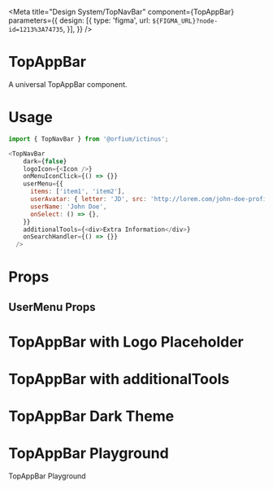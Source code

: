 
<Meta
    title="Design System/TopNavBar"
    component={TopAppBar}
    parameters={{
            design: [{
                type: 'figma',
                url: `${FIGMA_URL}?node-id=1213%3A74735`,
            }],
        }} />

# TopAppBar

A universal TopAppBar component.

# Usage

```js
import { TopNavBar } from '@orfium/ictinus';

<TopNavBar
    dark={false}
    logoIcon={<Icon />}
    onMenuIconClick={() => {}}
    userMenu={{
      items: ['item1', 'item2'],
      userAvatar: { letter: 'JD', src: 'http://lorem.com/john-doe-profile.jpg' },
      userName: 'John Doe',
      onSelect: () => {},
    }}
    additionalTools={<div>Extra Information</div>}
    onSearchHandler={() => {}}
  />
```

# Props

<Props of={TopAppBar} />

## UserMenu Props

<Props of={UserMenu} />

# TopAppBar with Logo Placeholder

<Preview>
  <Story name="with Logo Placeholder">
    <div style={{ padding: 10 }}>
      <TopAppBarShowcase />
    </div>
  </Story>
</Preview>

# TopAppBar with additionalTools

<Preview>
  <Story name="with Additional Tools">
    <div style={{ padding: 10 }}>
      <TopAppBarShowcase withAdditionalTools={true} />
    </div>
  </Story>
</Preview>

# TopAppBar Dark Theme

<Preview>
  <Story name="with Dark theme enabled">
    <div style={{ padding: 10 }}>
      <TopAppBarShowcase dark={true} />
    </div>
  </Story>
</Preview>

# TopAppBar Playground

TopAppBar Playground

<Preview>
  <Story name="playground">
    <div style={{ padding: 10 }}>
      <TopAppBarShowcase
        dark={boolean('dark', false)}
        isSearchDisabled={boolean('disabled search', false)}
        provideSearchHandler={boolean('providerSearchHandler', false)}
        withAdditionalTools={boolean('withAdditionalTools', false)}
        withLogo={boolean('withLogo', false)}
      />
    </div>
  </Story>
</Preview>
